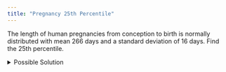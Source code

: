 ```yaml
---
title: "Pregnancy 25th Percentile"
---
```


The length of human pregnancies from conception to birth is normally distributed with mean 266 days and a standard deviation of 16 days. Find the 25th percentile.

<details>

<summary>Possible Solution</summary>

$\mu = 266$

$\sigma = 16$

**Normal Probability Applet Information**

To find the $z$-score corresponding to the 25th percentile.

1.  Select all the area to the left.
2.  Type 0.25 in the Area box.
3.  Read the $z$-score from the left box.

![](fig_25th_percentile.png)

With 25% of the area to the left, the $z$-score is -0.674.

$z = -0.674$

$\begin{align*} x &= \mu + z\sigma \\ &= 266 + (-0.674)16 \\ &= 255.216\end{align*}$

The 25th percentile is 255.2 days ($x = 255.2$).

The 1st quartile is 255.216 days.

``` excel
=NORM.INV(0.25,266,16)
```

</details>

<!--- Adpated from the 80th percentile problem above. --->
